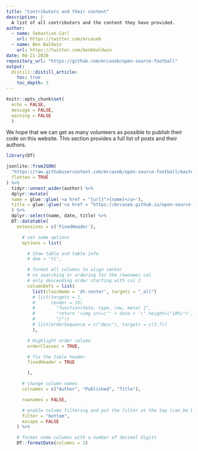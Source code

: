 ```yaml
---
title: "Contributors and their content"
description: |
  A list of all contributors and the content they have provided.
author:
  - name: Sebastian Carl
    url: https://twitter.com/mrcaseb
  - name: Ben Baldwin
    url: https://twitter.com/benbbaldwin
date: 08-21-2020
repository_url: "https://github.com/mrcaseb/open-source-football"
output:
  distill::distill_article:
    toc: true
    toc_depth: 3
---
```


```r
knitr::opts_chunk$set(
  echo = FALSE,
  message = FALSE, 
  warning = FALSE 
  )
```

We hope that we can get as many volunteers as possible to publish their code on
this website. This section provides a full list of posts and their authors.

```r
library(DT)

jsonlite::fromJSON(
  "https://raw.githubusercontent.com/mrcaseb/open-source-football/master/docs/posts/posts.json",
  flatten = TRUE
) %>%
  tidyr::unnest_wider(author) %>% 
  dplyr::mutate(
  name = glue::glue('<a href = "{url}">{name}</a>'),
  title = glue::glue('<a href = "https://mrcaseb.github.io/open-source-football/{path}">{title}</a>')
  ) %>%
  dplyr::select(name, date, title) %>%
  DT::datatable(
    extensions = c('FixedHeader'),

      # set some options
      options = list(

        # Show table and table info
        # dom = "ti",

        # format all columns to align center
        # no searching or ordering for the rownames col
        # only descending order starting with col 2
        columnDefs = list(
          list(className = 'dt-center', targets = "_all")
          # list(targets = 1,
          #      render = JS(
          #        "function(data, type, row, meta) {",
          #        "return '<img src=\"' + data + '\" height=\"10%\">';",
          #        "}"))
          # list(orderSequence = c("desc"), targets = c(2:7))
          ),

        # Highlight order column
        orderClasses = TRUE,

        # fix the table header
        fixedHeader = TRUE

        ),

      # change column names
      colnames = c("Author", "Published", "Title"),

      rownames = FALSE,

      # enable column filtering and put the filter at the top (can be bottom as well)
      filter = "bottom",
      escape = FALSE
    ) %>%

    # format some columns with a number of decimal digits
    DT::formatDate(columns = 2)
```

